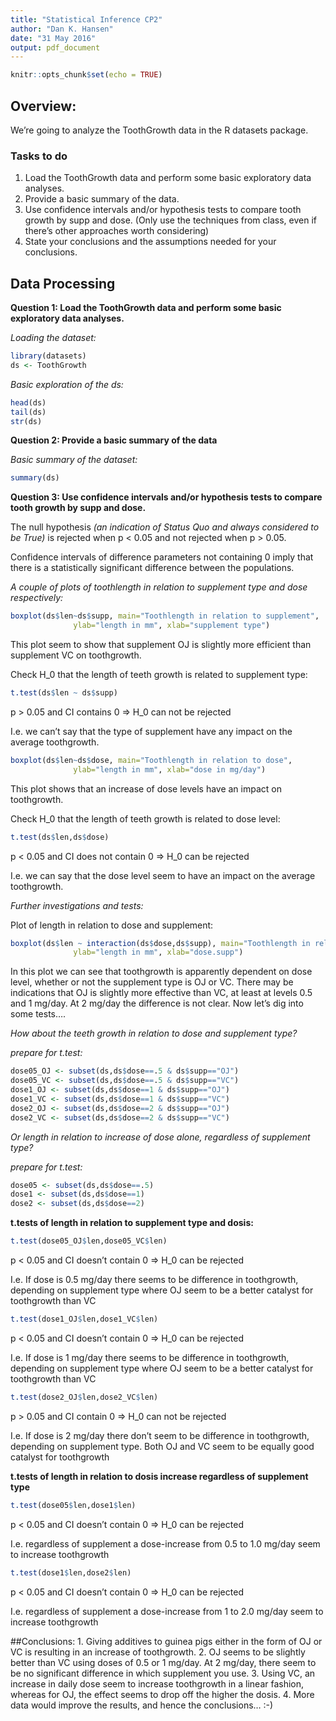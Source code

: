 ```yaml
---
title: "Statistical Inference CP2"
author: "Dan K. Hansen"
date: "31 May 2016"
output: pdf_document
---
```


```r
knitr::opts_chunk$set(echo = TRUE)
```

## Overview:
We're going to analyze the ToothGrowth data in the R datasets package. 

### Tasks to do
1. Load the ToothGrowth data and perform some basic exploratory data analyses.
2. Provide a basic summary of the data.
3. Use confidence intervals and/or hypothesis tests to compare tooth growth by supp and dose. (Only use the techniques from class, even if there's other approaches worth considering)
4. State your conclusions and the assumptions needed for your conclusions.

## Data Processing

**Question 1: Load the ToothGrowth data and perform some basic exploratory data analyses.**

*Loading the dataset:*
```r
library(datasets)
ds <- ToothGrowth
```

*Basic exploration of the ds:*
```r
head(ds)
tail(ds)
str(ds)
```
**Question 2: Provide a basic summary of the data**

*Basic summary of the dataset:*
```r
summary(ds)
```

**Question 3: Use confidence intervals and/or hypothesis tests to compare tooth growth by supp and dose.**

The null hypothesis *(an indication of Status Quo and always considered to be True)* is rejected when p < 0.05 and not rejected when p > 0.05. 

Confidence intervals of difference parameters not containing 0 imply that there is a statistically significant difference between the populations.

*A couple of plots of toothlength in relation to supplement type and dose respectively:*

```r
boxplot(ds$len~ds$supp, main="Toothlength in relation to supplement",
              ylab="length in mm", xlab="supplement type")
```

This plot seem to show that supplement OJ is slightly more efficient than supplement VC on toothgrowth.

Check H_0 that the length of teeth growth is related to supplement type:

```r
t.test(ds$len ~ ds$supp)
```
p > 0.05 and CI contains 0 => H_0 can not be rejected

I.e. we can't say that the type of supplement have any impact on the average toothgrowth.


```r
boxplot(ds$len~ds$dose, main="Toothlength in relation to dose", 
              ylab="length in mm", xlab="dose in mg/day")
```

This plot shows that an increase of dose levels have an impact on toothgrowth.

Check H_0 that the length of teeth growth is related to dose level:

```r
t.test(ds$len,ds$dose)
```
p < 0.05 and CI does not contain 0 => H_0 can be rejected

I.e. we can say that the dose level seem to have an impact on the average toothgrowth.

*Further investigations and tests:*

Plot of length in relation to dose and supplement:
```r
boxplot(ds$len ~ interaction(ds$dose,ds$supp), main="Toothlength in relation to dose.supp", 
              ylab="length in mm", xlab="dose.supp")

```

In this plot we can see that toothgrowth is apparently dependent on dose level, whether or not the supplement type is OJ or VC. There may be indications that OJ is slightly more effective than VC, at least at levels 0.5 and 1 mg/day. At 2 mg/day the difference is not clear. Now let's dig into some tests....

*How about the teeth growth in relation to dose and supplement type?*

*prepare for t.test:*
```r
dose05_OJ <- subset(ds,ds$dose==.5 & ds$supp=="OJ")
dose05_VC <- subset(ds,ds$dose==.5 & ds$supp=="VC")
dose1_OJ <- subset(ds,ds$dose==1 & ds$supp=="OJ")
dose1_VC <- subset(ds,ds$dose==1 & ds$supp=="VC")
dose2_OJ <- subset(ds,ds$dose==2 & ds$supp=="OJ")
dose2_VC <- subset(ds,ds$dose==2 & ds$supp=="VC")
```

*Or length in relation to increase of dose alone, regardless of supplement type?*

*prepare for t.test:*
```r
dose05 <- subset(ds,ds$dose==.5)
dose1 <- subset(ds,ds$dose==1)
dose2 <- subset(ds,ds$dose==2)
```

**t.tests of length in relation to supplement type and dosis:**
```r
t.test(dose05_OJ$len,dose05_VC$len)
```
p < 0.05 and CI doesn't contain 0  => H_0 can be rejected

I.e. If dose is 0.5 mg/day there seems to be difference in toothgrowth, depending on supplement type where OJ seem to be a better catalyst for toothgrowth than VC

```r
t.test(dose1_OJ$len,dose1_VC$len)
```
p < 0.05 and CI doesn't contain 0  => H_0 can be rejected

I.e. If dose is 1 mg/day there seems to be difference in toothgrowth, depending on supplement type where OJ seem to be a better catalyst for toothgrowth than VC

```r
t.test(dose2_OJ$len,dose2_VC$len)
```
p > 0.05 and CI contain 0  => H_0 can not be rejected

I.e. If dose is 2 mg/day there don't seem to be difference in toothgrowth, depending on supplement type. Both OJ and VC seem to be equally good catalyst for toothgrowth


**t.tests of length in relation to dosis increase regardless of supplement type**
```r
t.test(dose05$len,dose1$len)
```
p < 0.05 and CI doesn't contain 0 => H_0 can be rejected

I.e. regardless of supplement a dose-increase from 0.5 to 1.0 mg/day seem to increase toothgrowth

```r
t.test(dose1$len,dose2$len)
```
p < 0.05 and CI doesn't contain 0 => H_0 can be rejected

I.e. regardless of supplement a dose-increase from 1 to 2.0 mg/day seem to increase toothgrowth

##Conclusions:
1. Giving additives to guinea pigs either in the form of OJ or VC is resulting in an increase of toothgrowth.
2. OJ seems to be slightly better than VC using doses of 0.5 or 1 mg/day. At 2 mg/day, there seem to be no
significant difference in which supplement you use.
3. Using VC, an increase in daily dose seem to increase toothgrowth in a linear fashion,
whereas for OJ, the effect seems to drop off the higher the dosis.
4. More data would improve the results, and hence the conclusions... :-)
